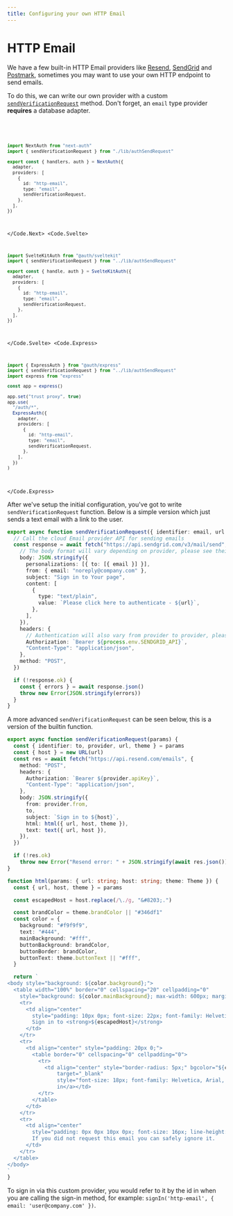 ```yaml
---
title: Configuring your own HTTP Email
---
```



# HTTP Email

We have a few built-in HTTP Email providers like [Resend](/getting-started/providers/resend), [SendGrid](/getting-started/providers/sendgrid) and [Postmark](/getting-started/providers/postmark), sometimes you may want to use your own HTTP endpoint to send emails.

To do this, we can write our own provider with a custom [`sendVerificationRequest`](/reference/core/providers/email#sendverificationrequest) method. Don't forget, an `email` type provider **requires** a database adapter.

<Code>
<Code.Next>

```ts filename="./auth.ts"
import NextAuth from "next-auth"
import { sendVerificationRequest } from "./lib/authSendRequest"

export const { handlers, auth } = NextAuth({
  adapter,
  providers: [
    {
      id: "http-email",
      type: "email",
      sendVerificationRequest,
    },
  ],
})
```

</Code.Next>
<Code.Svelte>

```ts filename="./src/auth.ts"
import SvelteKitAuth from "@auth/sveltekit"
import { sendVerificationRequest } from "../lib/authSendRequest"

export const { handle, auth } = SvelteKitAuth({
  adapter,
  providers: [
    {
      id: "http-email",
      type: "email",
      sendVerificationRequest,
    },
  ],
})
```

</Code.Svelte>
<Code.Express>

```ts filename="./src/routes/auth.route.ts"
import { ExpressAuth } from "@auth/express"
import { sendVerificationRequest } from "../lib/authSendRequest"
import express from "express"

const app = express()

app.set("trust proxy", true)
app.use(
  "/auth/*",
  ExpressAuth({
    adapter,
    providers: [
      {
        id: "http-email",
        type: "email",
        sendVerificationRequest,
      },
    ],
  })
)
```

</Code.Express>
</Code>

After we've setup the initial configuration, you've got to write `sendVerificationRequest` function. Below is a simple version which just sends a text email with a link to the user.

```ts filename="./lib/authSendRequest.ts"
export async function sendVerificationRequest({ identifier: email, url }) {
  // Call the cloud Email provider API for sending emails
  const response = await fetch("https://api.sendgrid.com/v3/mail/send", {
    // The body format will vary depending on provider, please see their documentation
    body: JSON.stringify({
      personalizations: [{ to: [{ email }] }],
      from: { email: "noreply@company.com" },
      subject: "Sign in to Your page",
      content: [
        {
          type: "text/plain",
          value: `Please click here to authenticate - ${url}`,
        },
      ],
    }),
    headers: {
      // Authentication will also vary from provider to provider, please see their docs.
      Authorization: `Bearer ${process.env.SENDGRID_API}`,
      "Content-Type": "application/json",
    },
    method: "POST",
  })

  if (!response.ok) {
    const { errors } = await response.json()
    throw new Error(JSON.stringify(errors))
  }
}
```

A more advanced `sendVerificationRequest` can be seen below, this is a version of the builtin function.

```ts filename="./lib/authSendRequest.ts"
export async function sendVerificationRequest(params) {
  const { identifier: to, provider, url, theme } = params
  const { host } = new URL(url)
  const res = await fetch("https://api.resend.com/emails", {
    method: "POST",
    headers: {
      Authorization: `Bearer ${provider.apiKey}`,
      "Content-Type": "application/json",
    },
    body: JSON.stringify({
      from: provider.from,
      to,
      subject: `Sign in to ${host}`,
      html: html({ url, host, theme }),
      text: text({ url, host }),
    }),
  })

  if (!res.ok)
    throw new Error("Resend error: " + JSON.stringify(await res.json()))
}

function html(params: { url: string; host: string; theme: Theme }) {
  const { url, host, theme } = params

  const escapedHost = host.replace(/\./g, "&#8203;.")

  const brandColor = theme.brandColor || "#346df1"
  const color = {
    background: "#f9f9f9",
    text: "#444",
    mainBackground: "#fff",
    buttonBackground: brandColor,
    buttonBorder: brandColor,
    buttonText: theme.buttonText || "#fff",
  }

  return `
<body style="background: ${color.background};">
  <table width="100%" border="0" cellspacing="20" cellpadding="0"
    style="background: ${color.mainBackground}; max-width: 600px; margin: auto; border-radius: 10px;">
    <tr>
      <td align="center"
        style="padding: 10px 0px; font-size: 22px; font-family: Helvetica, Arial, sans-serif; color: ${color.text};">
        Sign in to <strong>${escapedHost}</strong>
      </td>
    </tr>
    <tr>
      <td align="center" style="padding: 20px 0;">
        <table border="0" cellspacing="0" cellpadding="0">
          <tr>
            <td align="center" style="border-radius: 5px;" bgcolor="${color.buttonBackground}"><a href="${url}"
                target="_blank"
                style="font-size: 18px; font-family: Helvetica, Arial, sans-serif; color: ${color.buttonText}; text-decoration: none; border-radius: 5px; padding: 10px 20px; border: 1px solid ${color.buttonBorder}; display: inline-block; font-weight: bold;">Sign
                in</a></td>
          </tr>
        </table>
      </td>
    </tr>
    <tr>
      <td align="center"
        style="padding: 0px 0px 10px 0px; font-size: 16px; line-height: 22px; font-family: Helvetica, Arial, sans-serif; color: ${color.text};">
        If you did not request this email you can safely ignore it.
      </td>
    </tr>
  </table>
</body>
`
}
```

To sign in via this custom provider, you would refer to it by the id in when you are calling the sign-in method, for example: `signIn('http-email', { email: 'user@company.com' })`.
